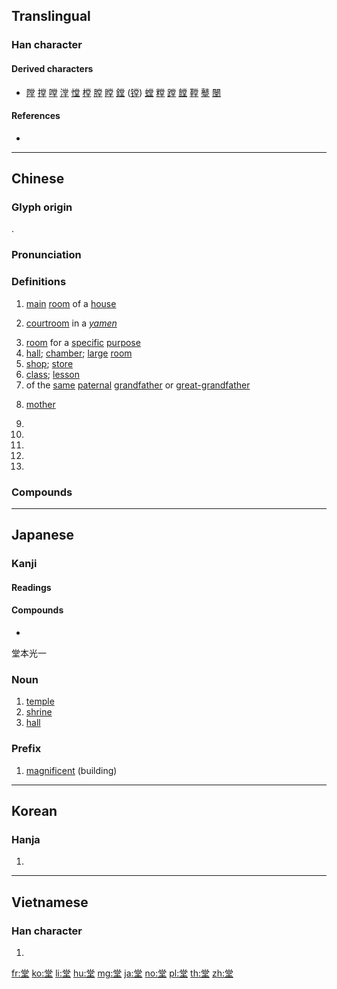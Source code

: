 {{character info/new}}
==Translingual==

===Han character===
{{Han char|rn=32|rad=土|as=08|sn=11|four=90104|canj=FBRG|ids=⿱尚土}}

====Derived characters====
* [[隚]] [[摚]] [[嘡]] [[漟]] [[憆]] [[樘]] [[膛]] [[瞠]] [[鏜]] ([[镗]]) [[螳]] [[糛]] [[蹚]] [[饄]] [[鞺]] [[鼞]] [[闛]]

====References====
* {{Han ref|kx=0231.230|dkj=05207|dj=0469.020|hdz=10452.140|uh=5802}}

----

==Chinese==
{{zh-forms}}

===Glyph origin===
{{Han etyl}}
{{Han compound|尚|土|ls=psc|c1=p|c2=s}}.

===Pronunciation===
{{zh-pron
|m=táng
|c=tong4
|h=pfs=thòng
|md=dòng
|mn=tn̂g/tông
|mn_note=tn̂g - colloquial; tông - literary
|w=3daan
|mc=y
|oc=y
|cat=n,a,cls,pn
}}

===Definitions===
{{zh-hanzi}}

# [[main]] [[room]] of a [[house]]
# {{lb|zh|historical}} [[courtroom]] in a ''[[yamen]]''
# [[room]] for a [[specific]] [[purpose]]
# [[hall]]; [[chamber]]; [[large]] [[room]]
# [[shop]]; [[store]] {{gloss|in traditional store names}}
# [[class]]; [[lesson]]
# of the [[same]] [[paternal]] [[grandfather]] or [[great-grandfather]]
# {{lb|zh|honorific}} [[mother]]
# {{zh-classifier|[[set]]s of [[furniture]]}}
# {{zh-classifier|[[class]]es or [[lesson]]s}}
# {{zh-classifier|[[court]] [[session]]s}}
# {{zh-classifier|[[scene]]s or [[mural]]s}}
# {{surname|lang=zh}}

===Compounds===
{{zh-der|食堂|一堂|一窺堂奧|一言堂|一貌堂堂|三代同堂|三希堂|三槐堂|上堂|下堂|下堂妻|世綵堂|中堂|二堂舍子|五堂功課|享堂|京堂|亮堂|亮堂堂|令堂|佛堂|入室升堂|內堂|內堂屋|公堂|六堂|共濟一堂|共聚一堂|典雅堂皇|冠冕堂皇|冰雪堂|出堂|北堂|北堂書鈔|升堂|升堂入室|升堂拜母|印堂|參堂|同堂|名堂|周堂|哄堂|哄堂大笑|善堂|喊堂威|喜堂|在堂|坐不垂堂|坐不窺堂|坐堂|坳堂|垂堂|堂上|堂事|堂倌|堂候官|堂兄|堂兄弟|堂分姑娘|堂判|堂前|堂印|堂口|堂名|堂哥|堂堂|堂堂正正|堂堂皇皇|堂奧|堂妹|堂姊|堂姊妹|堂姪|堂子|堂官|堂客|堂客船|堂尊|堂屋|堂布|堂帖|堂廡|堂弟|堂後官|堂房|堂族|堂會|堂案|堂榜|堂構|堂構更新|堂皇|堂皇富麗|堂皇正大|堂老|堂而皇之|堂菜|堂萱|堂號|堂諭|堂間處燕|堂陛|堂除|堂頭和尚|堂食|堂饌|堂鼓|壽堂|大堂|大禮堂|天主堂|天堂|天堂鳥|女陪堂|嫡堂|嫡堂姪|子孫滿堂|孝堂|學堂|官堂|客堂|家堂|家堂香火|富麗堂皇|尊堂|對簿公堂|川堂|帷堂|平山堂|庵堂|廟堂|廟堂之器|廟堂文學|廳堂|弄堂|影堂|後堂|快雪堂|怡堂燕雀|打退堂鼓|扶堂屋|拜堂|拜經堂|掃堂腿|放堂|教堂|散堂鼓|斬經堂|明倫堂|明堂|明堂正道|易堂九子|晝錦堂|會堂|末堂|李惠堂|林獻堂|林語堂|查堂|桂堂|歡聚一堂|正堂|正大堂煌|正正堂堂|步武堂皇|殿堂|池堂|池魚堂燕|法堂|法堂疏|浴堂|淚堂|深入堂奧|混堂|滿堂|滿堂彩|滿堂紅|漏星堂|澄心堂紙|澡堂|濟濟一堂|烘堂|燕雀處堂|玄堂|玉堂|玉堂春|玉堂金門|玉堂金馬|琴堂|畫堂|當堂|登堂|登堂入室|盆堂|直入公堂|相公堂子|相貌堂堂|祠堂|禪堂|禮堂|禮拜堂|空堂|穿堂|穿堂門|站堂|第二課堂|紀念堂|老尊堂|考堂|肯堂肯構|肯構肯堂|膳堂|自強學堂|草堂|草堂詩餘|萊綵北堂|萱堂|萱堂日永|萱萎北堂|葉堂|薈萃一堂|蘭堂|虛堂懸鏡|蠨蛸滿堂|課堂|諼堂|講堂|走堂的|跑堂|跑堂兒的|巡堂|退堂|退堂鼓|連雅堂|過堂|過堂風|遮堂|部堂|金玉滿堂|金馬玉堂|鋪堂使費|門堂|開堂|開堂歃血|陪堂|露堂|靈堂|風采堂堂|養生堂|香水混堂|驚堂|驚堂木|高堂|高堂大廈|鬨堂|鬨堂大笑|鬼名堂|鱣堂|黃堂|黃堂太守|齊聚一堂|齋堂}}

----

==Japanese==

===Kanji===
{{ja-kanji|grade=4|rs=土08}}

====Readings====
{{ja-readings|goon=[[どう]] (dō)|kanon=[[とう]] (tō)|kun=[[たかどの]] (takadono), [[すまい]] (sumai)}}

====Compounds====
* {{ja-r|食堂|しょくどう|gloss=[[cafeteria]], [[dining room]]}}

堂本光一

===Noun===
{{ja-noun|どう}}

# [[temple]]
# [[shrine]]
# [[hall]]

===Prefix===
{{ja-pos|prefix|どう}}

# [[magnificent]] (building)

----

==Korean==

===Hanja===
{{ko-hanja|hangeul=당|rv=dang|mr=tang}}

# {{defn|lang=ko|sort=土08}}

----

==Vietnamese==

===Han character===
{{vi-hantu|[[đường]], [[đoàng]]|rs=土08}}

# {{defn|lang=vi|sort=土08}}

[[fr:堂]]
[[ko:堂]]
[[li:堂]]
[[hu:堂]]
[[mg:堂]]
[[ja:堂]]
[[no:堂]]
[[pl:堂]]
[[th:堂]]
[[zh:堂]]